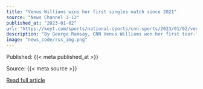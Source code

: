 ```yaml
---
title: "Venus Williams wins her first singles match since 2021"
source: "News Channel 3-12"
published_at: "2023-01-02"
url: "https://keyt.com/sports/national-sports/cnn-sports/2023/01/02/venus-williams-wins-her-first-singles-match-since-2021/"
description: "By George Ramsay, CNN Venus Williams won her first tour-level singles match in a year and a half on Monday, defeating fellow American Katie Volynets 7-6(4) 6-2 in the opening round of the ASB Classic in Auckland, New Zealand. The 42-year-old Williams, who won the ASB Classic in 2015 and gained a wild card entryThe post Venus Williams wins her first singles match since 2021 appeared first on News Channel 3-12."
image: "news_code/rss_img.png"
---
```



  Published: {{< meta published_at >}}
  

  Source: {{< meta source >}}
  

  [Read full article]({{< meta url >}})
  

